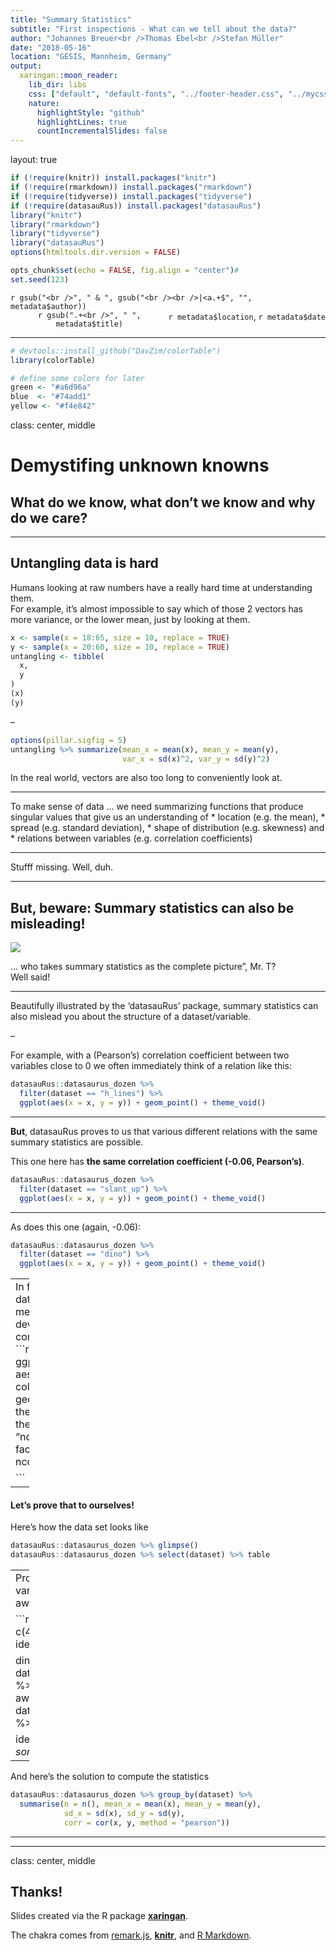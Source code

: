 ```yaml
---
title: "Summary Statistics"
subtitle: "First inspections - What can we tell about the data?"
author: "Johannes Breuer<br />Thomas Ebel<br />Stefan Müller"
date: "2018-05-16"
location: "GESIS, Mannheim, Germany"
output:
  xaringan::moon_reader:
    lib_dir: libs
    css: ["default", "default-fonts", "../footer-header.css", "../mycss.css"]
    nature:
      highlightStyle: "github"
      highlightLines: true
      countIncrementalSlides: false
---
```

layout: true

```r
if (!require(knitr)) install.packages("knitr")
if (!require(rmarkdown)) install.packages("rmarkdown")
if (!require(tidyverse)) install.packages("tidyverse")
if (!require(datasauRus)) install.packages("datasauRus")
library("knitr")
library("rmarkdown")
library("tidyverse")
library("datasauRus")
options(htmltools.dir.version = FALSE)

opts_chunk$set(echo = FALSE, fig.align = "center")#
set.seed(123)
```

<div class="my-footer">
  <div style="float: left;"><span>`r gsub("<br />", " & ", gsub("<br /><br />|<a.+$", "", metadata$author))`</span></div>
  <div style="float: right;"><span>`r metadata$location`, `r metadata$date`</span></div>
  <div style="text-align: center;"><span>`r gsub(".+<br />", " ", metadata$title)`</span></div>
</div>

---

```r
# devtools::install_github("DavZim/colorTable")
library(colorTable)

# define some colors for later
green <- "#a6d96a"
blue  <- "#74add1"
yellow <- "#f4e842"
```
class: center, middle

<h1>Demystifing unknown knowns</h1>
<h2>What do we know, what don't we know and why do we care?</h2>

---

<h2>Untangling data is hard</h2>
Humans looking at raw numbers have a really hard time at understanding them.  
For example, it's almost impossible to say which of those 2 vectors has more variance, or the lower mean, just by looking at them.

```r
x <- sample(x = 18:65, size = 10, replace = TRUE)
y <- sample(x = 20:60, size = 10, replace = TRUE)
untangling <- tibble(
  x,
  y
)
(x)
(y)
```

--

```r
options(pillar.sigfig = 5)
untangling %>% summarize(mean_x = mean(x), mean_y = mean(y),
                         var_x = sd(x)^2, var_y = sd(y)^2)
```

In the real world, vectors are also too long to conveniently look at.

---

To make sense of data ... we need summarizing functions that produce singular values that give us an understanding of
* location (e.g. the mean),
* spread (e.g. standard deviation),
* shape of distribution (e.g. skewness) and
* relations between variables (e.g. correlation coefficients)

---

Stufff missing. Well, duh.

---

<h2>But, beware: Summary statistics can also be misleading!</h2>
![](img/pity_the_fool.jpg)

... who takes summary statistics as the complete picture", Mr. T?  
Well said!

---

Beautifully illustrated by the 'datasauRus' package, summary statistics can also mislead you about the structure of a dataset/variable.  

--

For example, with a (Pearson's) correlation coefficient between two variables close to 0 we often immediately think of a relation like this:
```r
datasauRus::datasaurus_dozen %>% 
  filter(dataset == "h_lines") %>% 
  ggplot(aes(x = x, y = y)) + geom_point() + theme_void()
```
---

**But**, datasauRus proves to us that various different relations with the same summary statistics are possible.

This one here has **the same correlation coefficient (-0.06, Pearson's)**.
```r
datasauRus::datasaurus_dozen %>% 
  filter(dataset == "slant_up") %>% 
  ggplot(aes(x = x, y = y)) + geom_point() + theme_void()
```
---

As does this one (again, -0.06):
```r
datasauRus::datasaurus_dozen %>% 
  filter(dataset == "dino") %>% 
  ggplot(aes(x = x, y = y)) + geom_point() + theme_void()
```

---
In fact, all of these 13 datasets have the same means, standard deviations, and Pearson's correlation coefficients.
```r
ggplot(datasaurus_dozen, aes(x=x, y=y, colour=dataset))+
geom_point()+
theme_void()+
theme(legend.position = "none")+
facet_wrap(~dataset, ncol=3)

```

---

<h4>Let's prove that to ourselves!</h4>

Here's how the data set looks like
```r
datasauRus::datasaurus_dozen %>% glimpse()
datasauRus::datasaurus_dozen %>% select(dataset) %>% table
```

---
Proving that the points in the various datasets (e.g. dino, away) are not identical.

```r
x <- c(1,2,3,4)
x2 <- c(4,3,2,1)
identical(sort(x),sort(x2))

dino <- datasauRus::datasaurus_dozen %>%
  filter(dataset == "dino")
away <- datasauRus::datasaurus_dozen %>%
  filter(dataset == "away")

identical(sort(dino$x), sort(away$x))
```

---

And here's the solution to compute the statistics
```r
datasauRus::datasaurus_dozen %>% group_by(dataset) %>%
  summarise(n = n(), mean_x = mean(x), mean_y = mean(y), 
            sd_x = sd(x), sd_y = sd(y),
            corr = cor(x, y, method = "pearson"))
```

---

---
class: center, middle

<h2> Thanks!</h2>

Slides created via the R package [**xaringan**](https://github.com/yihui/xaringan).

The chakra comes from [remark.js](https://remarkjs.com), [**knitr**](http://yihui.name/knitr), and [R Markdown](https://rmarkdown.rstudio.com).

